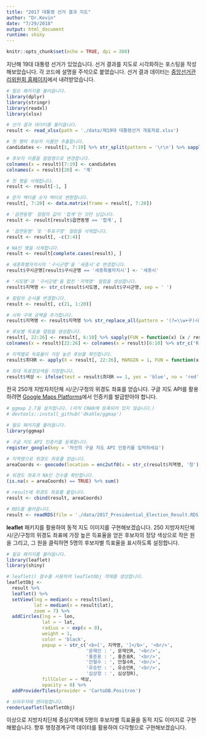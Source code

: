 ```yaml
---
title: "2017 대통령 선거 결과 지도"
author: "Dr.Kevin"
date: "7/29/2018"
output: html_document
runtime: shiny
---
```


```r
knitr::opts_chunk$set(echo = TRUE, dpi = 300)
```

지난해 19대 대통령 선거가 있었습니다. 선거 결과를 지도로 시각화하는 포스팅을 작성해보았습니다. 각 코드에 설명을 주석으로 붙였습니다. 선거 결과 데이터는 [중앙선거관리위원회 홈페이지](http://www.nec.go.kr/portal/main.do)에서 내려받았습니다. 

```r
# 필요 패키지를 불러옵니다. 
library(dplyr)
library(stringr)
library(readxl)
library(xlsx)

# 선거 결과 데이터를 불러옵니다.
result <- read_xlsx(path = './data/제19대 대통령선거 개표자료.xlsx')

# 첫 행의 후보자 이름만 추출합니다. 
candidates <- result[1, 7:19] %>% str_split(pattern = '\r\n') %>% sapply(FUN = `[`, 2)

# 후보자 이름을 컬럼명으로 변경합니다.
colnames(x = result)[7:19] <- candidates
colnames(x = result)[20] <- '계'

# 첫 행을 삭제합니다.
result <- result[-1, ]

# 문자 벡터를 숫자 벡터로 변환합니다.
result[, 7:20] <- data.matrix(frame = result[, 7:20])

# '읍면동명' 컬럼의 값이 '합계'인 것만 남깁니다.
result <- result[result$읍면동명 == '합계', ]

# '읍면동명' 및 '투표구명' 컬럼을 삭제합니다.
result <- result[, -c(3:4)]

# NA인 행을 삭제합니다.
result <- result[complete.cases(result), ]

# 세종특별자치시의 '구시군명'을 '세종시'로 변경합니다.
result$구시군명[result$구시군명 == '세종특별자치시'] <- '세종시'

# '시도명'과 '구시군명'을 합친 '지역명' 컬럼을 생성합니다.
result$지역명 <- str_c(result$시도명, result$구시군명, sep = ' ')

# 컬럼의 순서를 변경합니다. 
result <- result[, c(21, 1:20)]

# 시와 구에 공백을 추가합니다. 
result$지역명 <- result$지역명 %>% str_replace_all(pattern = '(?=\\w+구)시', replacement = '시 ')

# 후보별 득표율 컬럼을 생성합니다. 
result[, 22:26] <- result[, 6:10] %>% sapply(FUN = function(x) (x / result$계 * 100) %>% round(digits = 1L))
colnames(x = result)[22:26] <- colnames(x = result)[6:10] %>% str_c('R')

# 지역별로 득표율이 가장 높은 후보를 확인합니다.
result$최대R <- apply(X = result[, 22:26], MARGIN = 1, FUN = function(x) which(x == max(x)))

# 최대 득표정당색을 지정합니다.
result$색상 <- ifelse(test = result$최대R == 1, yes = 'blue', no = 'red')
```

전국 250개 지방자치단체 시/군/구청의 위경도 좌표를 얻습니다. 구글 지도 API를 활용하려면 [Google Maps Platforms](https://developers.google.com/maps/documentation/geocoding/get-api-key)에서 인증키를 발급받아야 합니다. 

```r
# ggmap 2.7을 설치합니다. (아직 CRAN에 등록되어 있지 않습니다.)
# devtools::install_github('dkahle/ggmap')

# 필요 패키지를 불러옵니다. 
library(ggmap)

# 구글 지도 API 인증키를 등록합니다. 
register_google(key = '자신의 구글 지도 API 인증키를 입력하세요')

# 지역명으로 위경도 좌표를 얻습니다. 
areaCoords <- geocode(location = enc2utf8(x = str_c(result$지역명, '청')))

# 위경도 좌표가 NA인 건수를 확인합니다. 
(is.na(x = areaCoords) == TRUE) %>% sum()

# result에 위경도 좌표를 붙입니다.
result <- cbind(result, areaCoords)
```

```r
# RDS를 불러옵니다.
result <- readRDS(file = './data/2017_Presidential_Election_Result.RDS')
```

**leaflet** 패키지를 활용하여 동적 지도 이미지를 구현해보겠습니다. 250 지방자치단체 시/군/구청의 위경도 좌표에 가장 높은 득표율을 얻은 후보자의 정당 색상으로 작은 원을 그리고, 그 원을 클릭하면 5명의 후보자별 득표율을 표시하도록 설정합니다.

```r
# 필요 패키지를 불러옵니다. 
library(leaflet)
library(shiny)
```

```r
# leaflet() 함수를 사용하여 leafletObj 객체를 생성합니다.
leafletObj <- 
  result %>% 
  leaflet() %>% 
  setView(lng = median(x = result$lon),
          lat = median(x = result$lat),
          zoom = 7) %>% 
  addCircles(lng = ~ lon,
             lat = ~ lat,
             radius = ~ exp(x = 8),
             weight = 1,
             color = 'black',
             popup = ~ str_c('<b>[', 지역명, ']</b>', '<br/>',
                             '문재인 : ', 문재인R, '<br/>',
                             '홍준표 : ', 홍준표R, '<br/>',
                             '안철수 : ', 안철수R, '<br/>',
                             '유승민 : ', 유승민R, '<br/>',
                             '심상정 : ', 심상정R), 
             fillColor = ~ 색상,
             opacity = 0) %>% 
  addProviderTiles(provider = 'CartoDB.Positron')

# 브라우저에 렌더링합니다.
renderLeaflet(leafletObj)
```

이상으로 지방자치단체 중심지역에 5명의 후보자별 득표율을 동적 지도 이미지로 구현해봤습니다. 향후 행정경계구역 데이터를 활용하여 다각형으로 구현해보겠습니다. 
